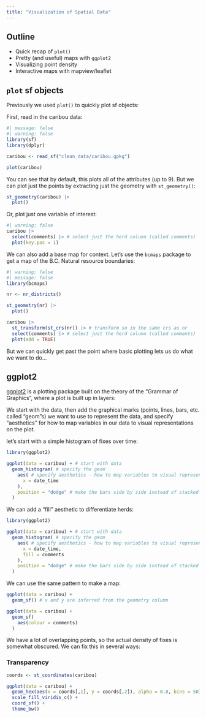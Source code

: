 ```yaml
---
title: "Visualization of Spatial Data"
---
```


## Outline

- Quick recap of `plot()`
- Pretty (and useful) maps with `ggplot2`
- Visualizing point density
- Interactive maps with mapview/leaflet

## `plot` sf objects

Previously we used `plot()` to quickly plot sf objects:

First, read in the caribou data:

```r
#| message: false
#| warning: false
library(sf)
library(dplyr)

caribou <- read_sf("clean_data/caribou.gpkg")

plot(caribou)
```

You can see that by default, this plots all of the attributes (up to 9). But we 
can plot just the points by extracting just the geometry with `st_geometry()`:

```r
st_geometry(caribou) |> 
  plot()
```
Or, plot just one variable of interest:

```r
#| warning: false
caribou |> 
  select(comments) |> # select just the herd column (called comments)
  plot(key.pos = 1)
```

We can also add a base map for context. Let's use the `bcmaps` package to get a map of the
B.C. Natural resource boundaries:

```r
#| warning: false
#| message: false
library(bcmaps)

nr <- nr_districts()

st_geometry(nr) |> 
  plot()

caribou |> 
  st_transform(st_crs(nr)) |> # transform so in the same crs as nr
  select(comments) |> # select just the herd column (called comments)
  plot(add = TRUE)

```

But we can quickly get past the point where basic plotting lets us do what we 
want to do...

## ggplot2

[ggplot2](https://ggplot2.tidyverse.org) is a plotting package built on the theory of the "Grammar of Graphics", 
where a plot is built up in layers:

We start with the data, then add the graphical marks (points, lines, bars, etc. called "geom"s) we want to use
to represent the data, and specify "aesthetics" for how to map variables in our data to
visual representations on the plot.

let's start with a simple histogram of fixes over time:

```r
library(ggplot2)

ggplot(data = caribou) + # start with data
  geom_histogram( # specify the geom
    aes( # specify aesthetics - how to map variables to visual representations
      x = date_time
    ), 
    position = "dodge" # make the bars side by side instead of stacked
  )
```

We can add a "fill" aesthetic to differentiate herds:

```r
library(ggplot2)

ggplot(data = caribou) + # start with data
  geom_histogram( # specify the geom
    aes( # specify aesthetics - how to map variables to visual representations
      x = date_time,
      fill = comments
    ), 
    position = "dodge" # make the bars side by side instead of stacked
  )
```

We can use the same pattern to make a map:

```r
ggplot(data = caribou) +
  geom_sf() # x and y are inferred from the geometry column
```
```r
ggplot(data = caribou) +
  geom_sf(
    aes(colour = comments)
  )
```

We have a lot of overlapping points, so the actual density of fixes is somewhat
obscured. We can fix this in several ways:

### Transparency

```r
coords <- st_coordinates(caribou)

ggplot(data = caribou) +
  geom_hex(aes(x = coords[,1], y = coords[,2]), alpha = 0.8, bins = 50) + 
  scale_fill_viridis_c() + 
  coord_sf() +
  theme_bw()
```

